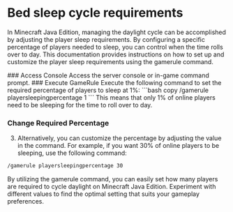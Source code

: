 
# Bed sleep cycle requirements

In Minecraft Java Edition, managing the daylight cycle can be accomplished by adjusting the player sleep requirements. By configuring a specific percentage of players needed to sleep, you can control when the time rolls over to day. This documentation provides instructions on how to set up and customize the player sleep requirements using the gamerule command.

<Steps>
### Access Console
Access the server console or in-game command prompt.
### Execute GameRule
Execute the following command to set the required percentage of players to sleep at 1%:
```bash copy
/gamerule playersleepingpercentage 1
```
This means that only 1% of online players need to be sleeping for the time to roll over to day.

### Change Required Percentage
3) Alternatively, you can customize the percentage by adjusting the value in the command. For example, if you want 30% of online players to be sleeping, use the following command:
```bash copy
/gamerule playersleepingpercentage 30
```
</Steps>

By utilizing the gamerule command, you can easily set how many players are required to cycle daylight on Minecraft Java Edition. Experiment with different values to find the optimal setting that suits your gameplay preferences.
